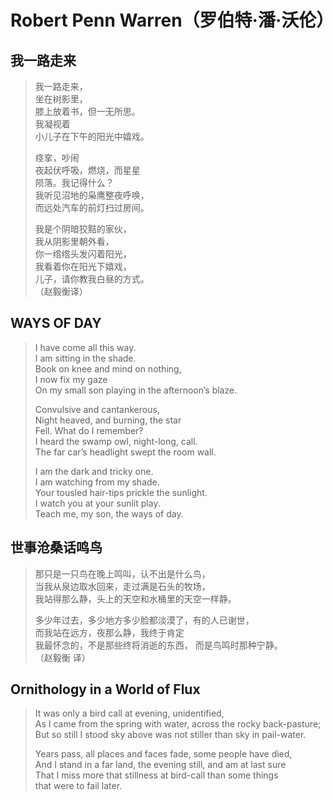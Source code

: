 # Robert Penn Warren（罗伯特·潘·沃伦）

## 我一路走来

> 我一路走来，   
> 坐在树影里，  
> 膝上放着书，但一无所思。  
> 我凝视着    
> 小儿子在下午的阳光中嬉戏。  
>   
> 痉挛，吵闹  
> 夜起伏呼吸，燃烧，而星星  
> 陨落。我记得什么？  
> 我听见沼地的枭鹰整夜呼唤，  
> 而远处汽车的前灯扫过房间。  
>   
> 我是个阴暗狡黠的家伙，  
> 我从阴影里朝外看，  
> 你一绺绺头发闪着阳光，  
> 我看着你在阳光下嬉戏，  
> 儿子，请你教我白昼的方式。  
>   （赵毅衡译）  

## WAYS OF DAY

> I have come all this way.  
> I am sitting in the shade.  
> Book on knee and mind on nothing,  
> I now fix my gaze  
> On my small son playing in the afternoon's blaze.  
>   
> Convulsive and cantankerous,  
> Night heaved, and burning, the star  
> Fell. What do I remember?  
> I heard the swamp owl, night-long, call.  
> The far car's headlight swept the room wall.  
>   
> I am the dark and tricky one.  
> I am watching from my shade.  
> Your tousled hair-tips prickle the sunlight.  
> I watch you at your sunlit play.  
> Teach me, my son, the ways of day.  

## 世事沧桑话鸣鸟

> 那只是一只鸟在晚上鸣叫，认不出是什么鸟，  
> 当我从泉边取水回来，走过满是石头的牧场，  
> 我站得那么静，头上的天空和水桶里的天空一样静。  
>   
> 多少年过去，多少地方多少脸都淡漠了，有的人已谢世，  
> 而我站在远方，夜那么静，我终于肯定  
> 我最怀念的，不是那些终将消逝的东西， 而是鸟鸣时那种宁静。  
>    （赵毅衡 译）

   
## Ornithology in a World of Flux

> It was only a bird call at evening, unidentified,  
> As I came from the spring with water, across the rocky back-pasture;  
> But so still I stood sky above was not stiller than sky in pail-water.  
>   
> Years pass, all places and faces fade, some people have died,  
> And I stand in a far land, the evening still, and am at last sure  
> That I miss more that stillness at bird-call than some things  
> that were to fail later.  




